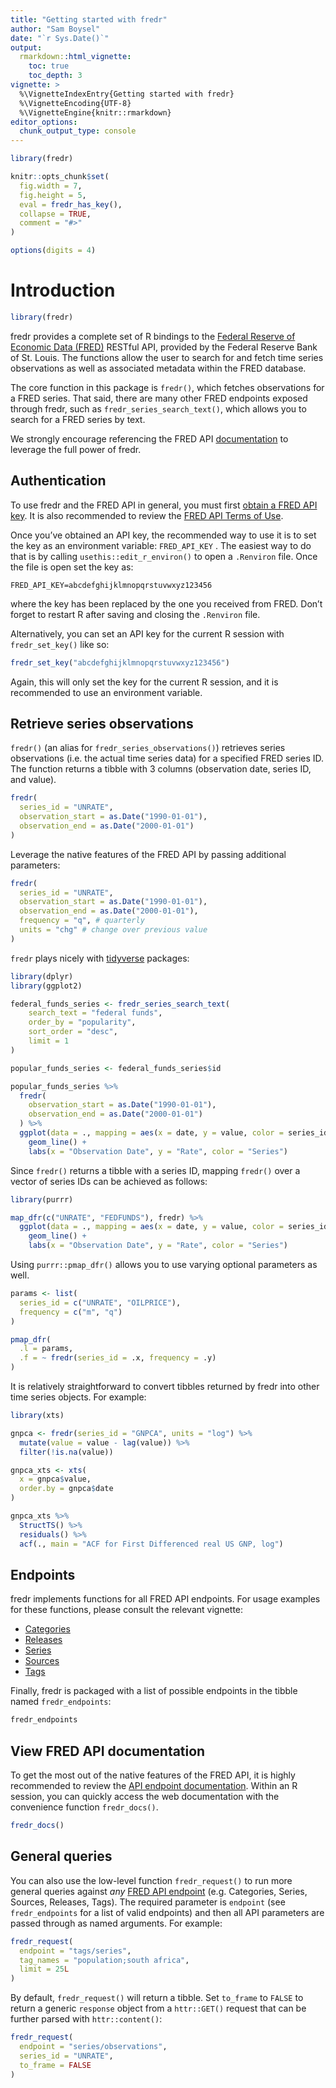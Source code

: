 ```yaml
---
title: "Getting started with fredr"
author: "Sam Boysel"
date: "`r Sys.Date()`"
output: 
  rmarkdown::html_vignette:
    toc: true
    toc_depth: 3
vignette: >
  %\VignetteIndexEntry{Getting started with fredr}
  %\VignetteEncoding{UTF-8}
  %\VignetteEngine{knitr::rmarkdown}
editor_options: 
  chunk_output_type: console
---
```


```r
library(fredr)

knitr::opts_chunk$set(
  fig.width = 7,
  fig.height = 5,
  eval = fredr_has_key(),
  collapse = TRUE,
  comment = "#>"
)

options(digits = 4)
```

# Introduction

```r
library(fredr)
```

fredr provides a complete set of R bindings to the [Federal Reserve of Economic Data (FRED)](https://fred.stlouisfed.org/) RESTful API, provided by the Federal Reserve Bank of St. Louis. The functions allow the user to search for and fetch time series observations as well as associated metadata within the FRED database.

The core function in this package is `fredr()`, which fetches observations for a FRED series. That said, there are many other FRED endpoints exposed through fredr, such as `fredr_series_search_text()`, which allows you to search for a FRED series by text.

We strongly encourage referencing the FRED API [documentation](https://fred.stlouisfed.org/docs/api/fred/) to leverage the full power of fredr.

## Authentication

To use fredr and the FRED API in general, you must first [obtain a FRED API key](https://research.stlouisfed.org/docs/api/api_key.html). It is also recommended to review the [FRED API Terms of Use](https://research.stlouisfed.org/docs/api/terms_of_use.html).

Once you've obtained an API key, the recommended way to use it is to set the key as an environment variable: `FRED_API_KEY` . The easiest way to do that is by calling `usethis::edit_r_environ()` to open a `.Renviron` file. Once the file is open set the key as:

    FRED_API_KEY=abcdefghijklmnopqrstuvwxyz123456

where the key has been replaced by the one you received from FRED. Don't forget to restart R after saving and closing the `.Renviron` file.

Alternatively, you can set an API key for the current R session with `fredr_set_key()` like so:

```r
fredr_set_key("abcdefghijklmnopqrstuvwxyz123456")
```

Again, this will only set the key for the current R session, and it is recommended to use an environment variable.

## Retrieve series observations

`fredr()` (an alias for `fredr_series_observations()`) retrieves series observations (i.e. the actual time series data) for a specified FRED series ID. The function returns a tibble with 3 columns (observation date, series ID, and value).

```r
fredr(
  series_id = "UNRATE",
  observation_start = as.Date("1990-01-01"),
  observation_end = as.Date("2000-01-01")
)
```

Leverage the native features of the FRED API by passing additional parameters:

```r
fredr(
  series_id = "UNRATE",
  observation_start = as.Date("1990-01-01"),
  observation_end = as.Date("2000-01-01"),
  frequency = "q", # quarterly
  units = "chg" # change over previous value
)
```

`fredr` plays nicely with [tidyverse](https://www.tidyverse.org/) packages:

```r
library(dplyr)
library(ggplot2)

federal_funds_series <- fredr_series_search_text(
    search_text = "federal funds",
    order_by = "popularity",
    sort_order = "desc",
    limit = 1
)

popular_funds_series <- federal_funds_series$id

popular_funds_series %>%
  fredr(
    observation_start = as.Date("1990-01-01"),
    observation_end = as.Date("2000-01-01")
  ) %>%
  ggplot(data = ., mapping = aes(x = date, y = value, color = series_id)) +
    geom_line() +
    labs(x = "Observation Date", y = "Rate", color = "Series")
```

Since `fredr()` returns a tibble with a series ID, mapping `fredr()` over a vector of series IDs can be achieved as follows:

```r
library(purrr)

map_dfr(c("UNRATE", "FEDFUNDS"), fredr) %>%
  ggplot(data = ., mapping = aes(x = date, y = value, color = series_id)) +
    geom_line() +
    labs(x = "Observation Date", y = "Rate", color = "Series")
```

Using `purrr::pmap_dfr()` allows you to use varying optional parameters as well.

```r
params <- list(
  series_id = c("UNRATE", "OILPRICE"),
  frequency = c("m", "q")
)

pmap_dfr(
  .l = params,
  .f = ~ fredr(series_id = .x, frequency = .y)
)
```

It is relatively straightforward to convert tibbles returned by fredr into other time series objects. For example:

```r
library(xts)

gnpca <- fredr(series_id = "GNPCA", units = "log") %>%
  mutate(value = value - lag(value)) %>%
  filter(!is.na(value))

gnpca_xts <- xts(
  x = gnpca$value,
  order.by = gnpca$date
)

gnpca_xts %>%
  StructTS() %>%
  residuals() %>%
  acf(., main = "ACF for First Differenced real US GNP, log")
```

## Endpoints

fredr implements functions for all FRED API endpoints. For usage examples for these functions, please consult the relevant vignette:

-   [Categories](http://sboysel.github.io/fredr/articles/fredr-categories.html)
-   [Releases](http://sboysel.github.io/fredr/articles/fredr-releases.html)
-   [Series](http://sboysel.github.io/fredr/articles/fredr-series.html)
-   [Sources](http://sboysel.github.io/fredr/articles/fredr-sources.html)
-   [Tags](http://sboysel.github.io/fredr/articles/fredr-tags.html)

Finally, fredr is packaged with a list of possible endpoints in the tibble named `fredr_endpoints`:

```r
fredr_endpoints
```

## View FRED API documentation

To get the most out of the native features of the FRED API, it is highly recommended to review the [API endpoint documentation](https://fred.stlouisfed.org/docs/api/fred/). Within an R session, you can quickly access the web documentation with the convenience function `fredr_docs()`.

```r
fredr_docs()
```

## General queries

You can also use the low-level function `fredr_request()` to run more general queries against *any* [FRED API endpoint](https://fred.stlouisfed.org/docs/api/fred/) (e.g. Categories, Series, Sources, Releases, Tags). The required parameter is `endpoint` (see `fredr_endpoints` for a list of valid endpoints) and then all API parameters are passed through as named arguments. For example:

```r
fredr_request(
  endpoint = "tags/series", 
  tag_names = "population;south africa", 
  limit = 25L
)
```

By default, `fredr_request()` will return a tibble. Set `to_frame` to `FALSE` to return a generic `response` object from a `httr::GET()` request that can be further parsed with `httr::content()`:

```r
fredr_request(
  endpoint = "series/observations",
  series_id = "UNRATE",
  to_frame = FALSE
)
```
